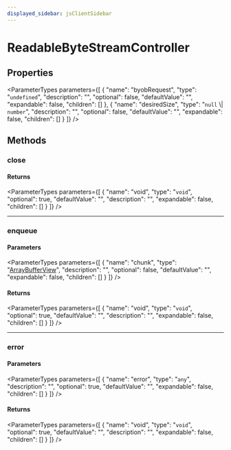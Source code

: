 ```yaml
---
displayed_sidebar: jsClientSidebar
---
```



# ReadableByteStreamController

## Properties

<ParameterTypes parameters={[
  {
    "name": "byobRequest",
    "type": "`undefined`",
    "description": "",
    "optional": false,
    "defaultValue": "",
    "expandable": false,
    "children": []
  },
  {
    "name": "desiredSize",
    "type": "`null` \\| `number`",
    "description": "",
    "optional": false,
    "defaultValue": "",
    "expandable": false,
    "children": []
  }
]} />

## Methods

### close

#### Returns

<ParameterTypes parameters={[
  {
    "name": "void",
    "type": "`void`",
    "optional": true,
    "defaultValue": "",
    "description": "",
    "expandable": false,
    "children": []
  }
]} />

___

### enqueue

#### Parameters

<ParameterTypes parameters={[
  {
    "name": "chunk",
    "type": "[ArrayBufferView](internal.ArrayBufferView.mdx)",
    "description": "",
    "optional": false,
    "defaultValue": "",
    "expandable": false,
    "children": []
  }
]} />

#### Returns

<ParameterTypes parameters={[
  {
    "name": "void",
    "type": "`void`",
    "optional": true,
    "defaultValue": "",
    "description": "",
    "expandable": false,
    "children": []
  }
]} />

___

### error

#### Parameters

<ParameterTypes parameters={[
  {
    "name": "error",
    "type": "`any`",
    "description": "",
    "optional": true,
    "defaultValue": "",
    "expandable": false,
    "children": []
  }
]} />

#### Returns

<ParameterTypes parameters={[
  {
    "name": "void",
    "type": "`void`",
    "optional": true,
    "defaultValue": "",
    "description": "",
    "expandable": false,
    "children": []
  }
]} />
